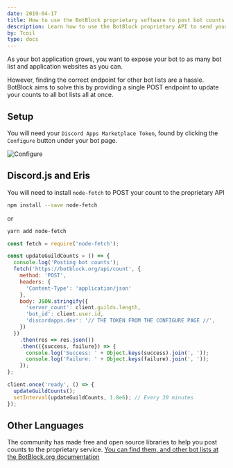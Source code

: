 ```yaml
---
date: 2019-04-17
title: How to use the BotBlock proprietary software to post bot counts to discordapps.dev
description: Learn how to use the BotBlock proprietary API to send your bot's server counts to discordapps.dev, as well as other third party bot list service providers
by: 7coil
type: docs
---
```


As your bot application grows, you want to expose your bot to as many bot list and application
websites as you can.

However, finding the correct endpoint for other bot lists are a hassle.  
BotBlock aims to solve this by providing a single POST endpoint to update your counts to all bot
lists all at once.

## Setup
You will need your `Discord Apps Marketplace Token`, found by clicking the `Configure` button under your bot page.

![Configure](configure.png)

## Discord.js and Eris
You will need to install `node-fetch` to POST your count to the proprietary API

```bash
npm install --save node-fetch
```
or 
```bash
yarn add node-fetch
```

```js
const fetch = require('node-fetch');

const updateGuildCounts = () => {
  console.log('Posting bot counts');
  fetch('https://botblock.org/api/count', {
    method: 'POST',
    headers: {
      'Content-Type': 'application/json'
    },
    body: JSON.stringify({
      'server_count': client.guilds.length,
      'bot_id': client.user.id,
      'discordapps.dev': '// THE TOKEN FROM THE CONFIGURE PAGE //',
    })
  })
    .then(res => res.json())
    .then(({success, failure}) => {
      console.log('Success: ' + Object.keys(success).join(', '));
      console.log('Failure: ' + Object.keys(failure).join(', '));
    });
};

client.once('ready', () => {
  updateGuildCounts();
  setInterval(updateGuildCounts, 1.8e6); // Every 30 minutes
});
```

## Other Languages
The community has made free and open source libraries to help you post counts to the proprietary
service. [You can find them, and other bot lists at the BotBlock.org documentation](https://botblock.org/api/docs)
